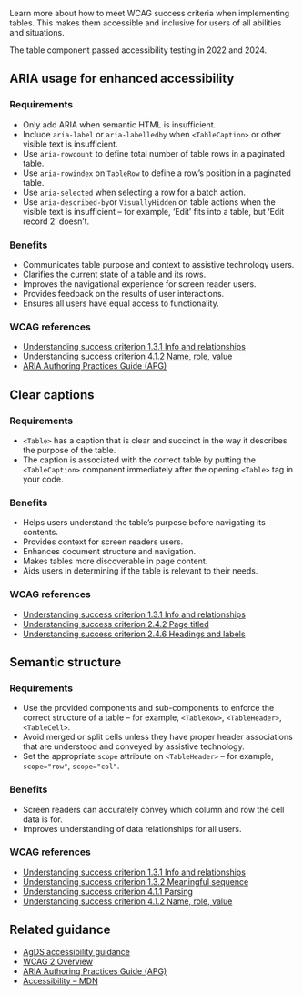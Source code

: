 Learn more about how to meet WCAG success criteria when implementing tables. This makes them accessible and inclusive for users of all abilities and situations.

The table component passed accessibility testing in 2022 and 2024.

## ARIA usage for enhanced accessibility

### Requirements

- Only add ARIA when semantic HTML is insufficient.
- Include `aria-label` or `aria-labelledby` when `<TableCaption>` or other visible text is insufficient.
- Use `aria-rowcount` to define total number of table rows in a paginated table.
- Use `aria-rowindex` on `TableRow` to define a row’s position in a paginated table.
- Use `aria-selected` when selecting a row for a batch action.
- Use `aria-described-by`or `VisuallyHidden` on table actions when the visible text is insufficient – for example, ‘Edit’ fits into a table, but ‘Edit record 2’ doesn’t.

### Benefits

- Communicates table purpose and context to assistive technology users.
- Clarifies the current state of a table and its rows.
- Improves the navigational experience for screen reader users.
- Provides feedback on the results of user interactions.
- Ensures all users have equal access to functionality.

### WCAG references

- [Understanding success criterion 1.3.1 Info and relationships](https://www.w3.org/WAI/WCAG21/Understanding/info-and-relationships.html)
- [Understanding success criterion 4.1.2 Name, role, value](https://www.w3.org/WAI/WCAG21/Understanding/name-role-value.html)
- [ARIA Authoring Practices Guide (APG)](https://www.w3.org/WAI/ARIA/apg/)

## Clear captions

### Requirements

- `<Table>` has a caption that is clear and succinct in the way it describes the purpose of the table.
- The caption is associated with the correct table by putting the `<TableCaption>` component immediately after the opening `<Table>` tag in your code.

### Benefits

- Helps users understand the table’s purpose before navigating its contents.
- Provides context for screen readers users.
- Enhances document structure and navigation.
- Makes tables more discoverable in page content.
- Aids users in determining if the table is relevant to their needs.

### WCAG references

- [Understanding success criterion 1.3.1 Info and relationships](https://www.w3.org/WAI/WCAG21/Understanding/info-and-relationships.html)
- [Understanding success criterion 2.4.2 Page titled](https://www.w3.org/WAI/WCAG21/Understanding/page-titled.html)
- [Understanding success criterion 2.4.6 Headings and labels](https://www.w3.org/WAI/WCAG21/Understanding/headings-and-labels.html)

## Semantic structure

### Requirements

- Use the provided components and sub-components to enforce the correct structure of a table – for example, `<TableRow>`, `<TableHeader>`, `<TableCell>`.
- Avoid merged or split cells unless they have proper header associations that are understood and conveyed by assistive technology.
- Set the appropriate `scope` attribute on `<TableHeader>` – for example, `scope="row"`, `scope="col"`.

### Benefits

- Screen readers can accurately convey which column and row the cell data is for.
- Improves understanding of data relationships for all users.

### WCAG references

- [Understanding success criterion 1.3.1 Info and relationships](https://www.w3.org/WAI/WCAG21/Understanding/info-and-relationships.html)
- [Understanding success criterion 1.3.2 Meaningful sequence](https://www.w3.org/WAI/WCAG21/Understanding/meaningful-sequence.html)
- [Understanding success criterion 4.1.1 Parsing](https://www.w3.org/WAI/WCAG21/Understanding/parsing.html)
- [Understanding success criterion 4.1.2 Name, role, value](https://www.w3.org/WAI/WCAG21/Understanding/name-role-value.html)

## Related guidance

- [AgDS accessibility guidance](/foundations/accessibility)
- [WCAG 2 Overview](https://www.w3.org/WAI/standards-guidelines/wcag/)
- [ARIA Authoring Practices Guide (APG)](https://www.w3.org/WAI/ARIA/apg/)
- [Accessibility – MDN](https://developer.mozilla.org/en-US/docs/Web/Accessibility)
